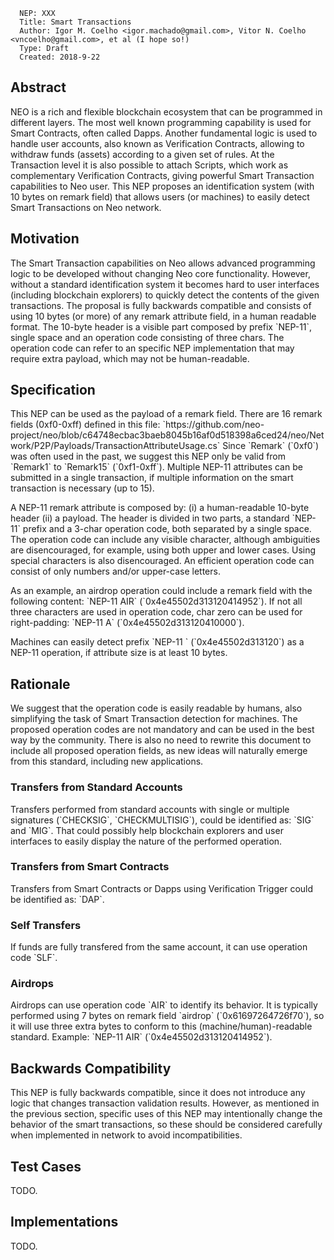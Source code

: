 <pre>
  NEP: XXX
  Title: Smart Transactions
  Author: Igor M. Coelho <igor.machado@gmail.com>, Vitor N. Coelho <vncoelho@gmail.com>, et al (I hope so!)
  Type: Draft
  Created: 2018-9-22
</pre>

==Abstract==

NEO is a rich and flexible blockchain ecosystem that can be programmed in different layers.
The most well known programming capability is used for Smart Contracts, often called Dapps.
Another fundamental logic is used to handle user accounts, also known as Verification Contracts, allowing to withdraw funds (assets) according to a given set of rules.
At the Transaction level it is also possible to attach Scripts, which work as complementary Verification Contracts, giving powerful Smart Transaction capabilities to Neo user.
This NEP proposes an identification system (with 10 bytes on remark field) that allows users (or machines) to easily detect Smart Transactions on Neo network.

==Motivation==

The Smart Transaction capabilities on Neo allows advanced programming logic to be developed without changing Neo core functionality.
However, without a standard identification system it becomes hard to user interfaces (including blockchain explorers) to quickly detect the contents of the given transactions.
The proposal is fully backwards compatible and consists of using 10 bytes (or more) of any remark attribute field, in a human readable format.
The 10-byte header is a visible part composed by prefix `NEP-11`, single space and an operation code consisting of three chars.
The operation code can refer to an specific NEP implementation that may require extra payload, which may not be human-readable.

==Specification==

This NEP can be used as the payload of a remark field. There are 16 remark fields (0xf0-0xff) defined in this file:
`https://github.com/neo-project/neo/blob/c64748ecbac3baeb8045b16af0d518398a6ced24/neo/Network/P2P/Payloads/TransactionAttributeUsage.cs`
Since `Remark` (`0xf0`) was often used in the past, we suggest this NEP only be valid from `Remark1` to `Remark15` (`0xf1-0xff`).
Multiple NEP-11 attributes can be submitted in a single transaction, if multiple information on the smart transaction is necessary (up to 15).

A NEP-11 remark attribute is composed by: (i) a human-readable 10-byte header (ii) a payload.
The header is divided in two parts, a standard `NEP-11` prefix and a 3-char operation code, both separated by a single space.
The operation code can include any visible character, although ambiguities are disencouraged, for example, using both upper and lower cases.
Using special characters is also disencouraged. An efficient operation code can consist of only numbers and/or upper-case letters.

As an example, an airdrop operation could include a remark field with the following content: `NEP-11 AIR` (`0x4e45502d313120414952`).
If not all three characters are used in operation code, char zero can be used for right-padding: `NEP-11 A` (`0x4e45502d313120410000`).

Machines can easily detect prefix `NEP-11 ` (`0x4e45502d313120`) as a NEP-11 operation, if attribute size is at least 10 bytes.

==Rationale==

We suggest that the operation code is easily readable by humans, also simplifying the task of Smart Transaction detection for machines.
The proposed operation codes are not mandatory and can be used in the best way by the community.
There is also no need to rewrite this document to include all proposed operation fields, as new ideas will naturally emerge from this standard, including new applications.

===Transfers from Standard Accounts===

Transfers performed from standard accounts with single or multiple signatures (`CHECKSIG`, `CHECKMULTISIG`), could be identified as: `SIG` and `MIG`.
That could possibly help blockchain explorers and user interfaces to easily display the nature of the performed operation.

===Transfers from Smart Contracts===

Transfers from Smart Contracts or Dapps using Verification Trigger could be identified as: `DAP`.

===Self Transfers===

If funds are fully transfered from the same account, it can use operation code `SLF`.

===Airdrops===

Airdrops can use operation code `AIR` to identify its behavior. It is typically performed using 7 bytes on remark field `airdrop` (`0x61697264726f70`), so it will use three extra bytes to conform to this (machine/human)-readable standard. Example: `NEP-11 AIR` (`0x4e45502d313120414952`).


==Backwards Compatibility==

This NEP is fully backwards compatible, since it does not introduce any logic that changes transaction validation results.
However, as mentioned in the previous section, specific uses of this NEP may intentionally change the behavior of the smart transactions, so these should be considered carefully when implemented in network to avoid incompatibilities.

==Test Cases==

TODO.

==Implementations==

TODO.
